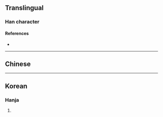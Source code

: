 {{character info/new}}
==Translingual==

===Han character===
{{Han char|rn=32|rad=土|as=13|sn=16|four=|canj=GMWM|ids=⿰土⿳⿱一田⿱一田一}}

====References====
* {{Han ref|kx=0240.140|dkj=05520|dj=0479.330|hdz=10491.020|uh=58C3|ud=22723}}

----

==Chinese==
{{zh-see|疆|v}}

----

==Korean==

===Hanja===
{{ko-hanja|hangeul=강|rv=gang|mr=kang}}

# {{rfdef|ko|sort=土13}}